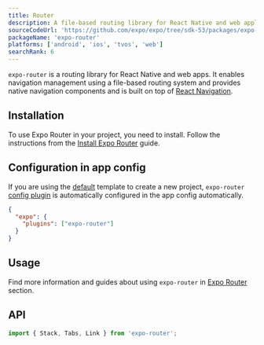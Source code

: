 ```yaml
---
title: Router
description: A file-based routing library for React Native and web applications.
sourceCodeUrl: 'https://github.com/expo/expo/tree/sdk-53/packages/expo-router'
packageName: 'expo-router'
platforms: ['android', 'ios', 'tvos', 'web']
searchRank: 6
---
```



`expo-router` is a routing library for React Native and web apps. It enables navigation management using a file-based routing system and provides native navigation components and is built on top of [React Navigation](https://reactnavigation.org/).

## Installation

To use Expo Router in your project, you need to install. Follow the instructions from the [Install Expo Router](/router/installation/) guide.

## Configuration in app config

If you are using the [default](/more/create-expo/#--template) template to create a new project, `expo-router` [config plugin](/config-plugins/introduction/) is automatically configured in the app config automatically.

<ConfigPluginExample>

```json app.json
{
  "expo": {
    "plugins": ["expo-router"]
  }
}
```

</ConfigPluginExample>

## Usage

Find more information and guides about using `expo-router` in [Expo Router](/router/introduction/) section.

## API

```js
import { Stack, Tabs, Link } from 'expo-router';
```

<APISection packageName="expo-router" />
